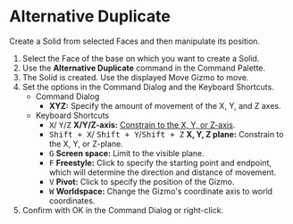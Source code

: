 
# Alternative Duplicate

<Reference shortcut="Alt + D" command="Alternative Duplicate" button="Left of Command Bar" />

Create a Solid from selected Faces and then manipulate its position.

1. Select the Face of the base on which you want to create a Solid.
2. Use the **Alternative Duplicate** command in the Command Palette.
3. The Solid is created. Use the displayed Move Gizmo to move.
4. Set the options in the Command Dialog and the Keyboard Shortcuts.
    - <Kst>Command Dialog</Kst>
        - **XYZ:** Specify the amount of movement of the X, Y, and Z axes.
    - <Kst>Keyboard Shortcuts</Kst>
        - <kbd>X</kbd>/ <kbd>Y</kbd>/<kbd>Z</kbd> **X/Y/Z-axis:** [Constrain to the X, Y, or Z-axis](./sketching-essentials#constrain-to-an-axis).
        - <kbd>Shift + X</kbd>/ <kbd>Shift + Y</kbd>/<kbd>Shift + Z</kbd> **X, Y, Z plane:** Constrain to the X, Y, or Z-plane.
        - <kbd>G</kbd> **Screen space:** Limit to the visible plane.
        - <kbd>F</kbd> **Freestyle:** Click to specify the starting point and endpoint, which will determine the direction and distance of movement.
        - <kbd>V</kbd> **Pivot:** Click to specify the position of the Gizmo.
        - <kbd>W</kbd> **Worldspace:** Change the Gizmo's coordinate axis to world coordinates.
4. Confirm with OK in the Command Dialog or right-click.

<VideoPlayer fileName="alternative-duplicate"/>